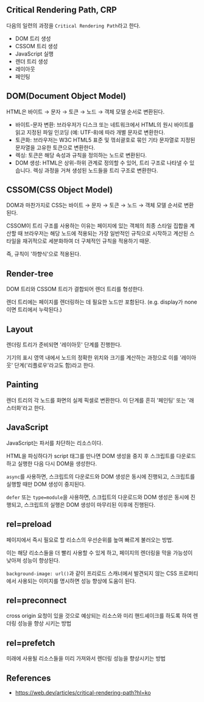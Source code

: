 ## Critical Rendering Path, CRP

다음의 일련의 과정을 `Critical Rendering Path`라고 한다.

- DOM 트리 생성
- CSSOM 트리 생성
- JavaScript 실행
- 렌더 트리 생성
- 레이아웃
- 페인팅

## DOM(Document Object Model)

HTML은 바이트 → 문자 → 토큰 → 노드 → 객체 모델 순서로 변환된다.

- 바이트-문자 변환: 브라우저가 디스크 또는 네트워크에서 HTML의 원시 바이트를 읽고 지정된 파일 인코딩 (예: UTF-8)에 따라 개별 문자로 변환한다.
- 토큰화: 브라우저는 W3C HTML5 표준 및 꺾쇠괄호로 묶인 기타 문자열로 지정된 문자열을 고유한 토큰으로 변환한다.
- 렉싱: 토큰은 해당 속성과 규칙을 정의하는 노드로 변환된다.
- DOM 생성: HTML은 상위-하위 관계로 정의할 수 있어, 트리 구조로 나타낼 수 있습니다. 렉싱 과정을 거쳐 생성된 노드들을 트리 구조로 변환한다.

## CSSOM(CSS Object Model)

DOM과 마찬가지로 CSS는 바이트 → 문자 → 토큰 → 노드 → 객체 모델 순서로 변환된다.

CSSOM이 트리 구조를 사용하는 이유는 페이지에 있는 객체의 최종 스타일 집합을 계산할 때 브라우저는 해당 노드에 적용되는 가장 일반적인 규칙으로 시작하고 계산된 스타일을 재귀적으로 세분화하여 더 구체적인 규칙을 적용하기 때문.

즉, 규칙이 '하향식'으로 적용된다.

## Render-tree

DOM 트리와 CSSOM 트리가 결합되어 렌더 트리를 형성한다.

렌더 트리에는 페이지를 렌더링하는 데 필요한 노드만 포함된다. (e.g. display가 none이면 트리에서 누락된다.)

## Layout

렌더링 트리가 준비되면 '레이아웃' 단계를 진행한다.

기기의 표시 영역 내에서 노드의 정확한 위치와 크기를 계산하는 과정으로 이를 '레이아웃' 단계('리플로우'라고도 함)라고 한다.

## Painting

렌더 트리의 각 노드를 화면의 실제 픽셀로 변환한다. 이 단계를 흔히 '페인팅' 또는 '래스터화'라고 한다.

## JavaScript

JavaScript는 파서를 차단하는 리소스이다.

HTML을 파싱하다가 script 태그를 만나면 DOM 생성을 중지 후 스크립트를 다운로드하고 실행한 다음 다시 DOM을 생성한다.

`async`를 사용하면, 스크립트의 다운로드와 DOM 생성은 동시에 진행되고, 스크립트를 실행할 때만 DOM 생성이 중지된다.

`defer` 또는 `type=module`을 사용하면, 스크립트의 다운로드와 DOM 생성은 동시에 진행되고, 스크립트의 실행은 DOM 생성이 마무리된 이후에 진행된다.

## rel=preload

페이지에서 즉시 필요로 할 리소스의 우선순위를 높여 빠르게 불러오는 방법.

이는 해당 리소스들을 더 빨리 사용할 수 있게 하고, 페이지의 렌더링을 막을 가능성이 낮아져 성능이 향상된다.

`background-image: url()`과 같이 프리로드 스캐너에서 발견되지 않는 CSS 프로퍼티에서 사용되는 이미지를 명시하면 성능 향상에 도움이 된다.

## rel=preconnect

cross origin 요청이 있을 것으로 예상되는 리소스와 미리 핸드셰이크를 하도록 하여 렌더링 성능을 향상 시키는 방법

## rel=prefetch

미래에 사용될 리소스들을 미리 가져와서 렌더링 성능을 향상시키는 방법

## References

- https://web.dev/articles/critical-rendering-path?hl=ko
